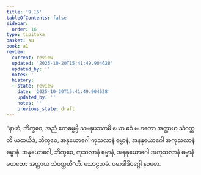 ```yaml
---
title: '9.16'
tableOfContents: false
sidebar:
  order: 16
type: tipitaka
basket: su
book: a1
review:
  current: review
  updated: '2025-10-20T15:41:49.904628'
  updated_by: ''
  notes: ''
  history:
  - state: review
    date: '2025-10-20T15:41:49.904628'
    updated_by: ''
    notes: ''
    previous_state: draft
---
```



<DynamicBreadcrumb />


<ReviewStatus review={frontmatter.review} showDetails={true} />

<HypothesisAnnotation frontmatter={frontmatter} />

<Division number="97" book="a1" e="ch" v="15" p="16">

<Paragraph number="203" book="a1">
“နာဟံ, ဘိက္ခဝေ, အညံ ဧကဓမ္မမ္ပိ သမနုပဿာမိ ယော ဧဝံ မဟတော အတ္ထာယ သံဝတ္တတိ ယထယိဒံ, ဘိက္ခဝေ, အနုယောဂေါ ကုသလာနံ ဓမ္မာနံ, အနနုယောဂေါ အကုသလာနံ ဓမ္မာနံ. အနုယောဂေါ, ဘိက္ခဝေ, ကုသလာနံ ဓမ္မာနံ, အနနုယောဂေါ အကုသလာနံ ဓမ္မာနံ မဟတော အတ္ထာယ သံဝတ္တတီ”တိ.

</Paragraph>
</Division>

<Paragraph number="204" type="center" book="a1">
သောဠသမံ.



</Paragraph>

<Paragraph number="205" type="center" book="a1">
ပမာဒါဒိဝဂ္ဂေါ နဝမော.
</Paragraph>
